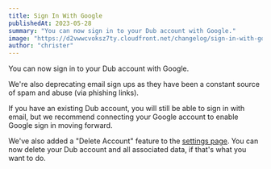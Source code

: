 ```yaml
---
title: Sign In With Google
publishedAt: 2023-05-28
summary: "You can now sign in to your Dub account with Google."
image: "https://d2vwwcvoksz7ty.cloudfront.net/changelog/sign-in-with-google.png"
author: "christer"
---
```


You can now sign in to your Dub account with Google.

We're also deprecating email sign ups as they have been a constant source of spam and abuse (via phishing links).

If you have an existing Dub account, you will still be able to sign in with email, but we recommend connecting your Google account to enable Google sign in moving forward.

We've also added a "Delete Account" feature to the [settings page](https://app.dub.co/settings). You can now delete your Dub account and all associated data, if that's what you want to do.
